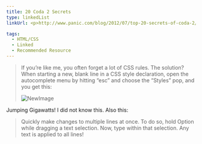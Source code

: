 ```yaml
---
title: 20 Coda 2 Secrets
type: linkedList
linkUrl: <p>http://www.panic.com/blog/2012/07/top-20-secrets-of-coda-2/</p>

tags:
  - HTML/CSS
  - Linked
  - Recommended Resource
---
```


> If you’re like me, you often forget a lot of CSS rules. The solution? When starting a new, blank line in a CSS style declaration, open the autocomplete menu by hitting “esc” and choose the “Styles” pop, and you get this:
> 
> ![NewImage](http://buzzingpixel.com/images/uploads/NewImage_3.png "NewImage.png")

Jumping Gigawatts! I did not know this. Also this:

> Quickly make changes to multiple lines at once. To do so, hold Option while dragging a text selection. Now, type within that selection. Any text is applied to all lines!
